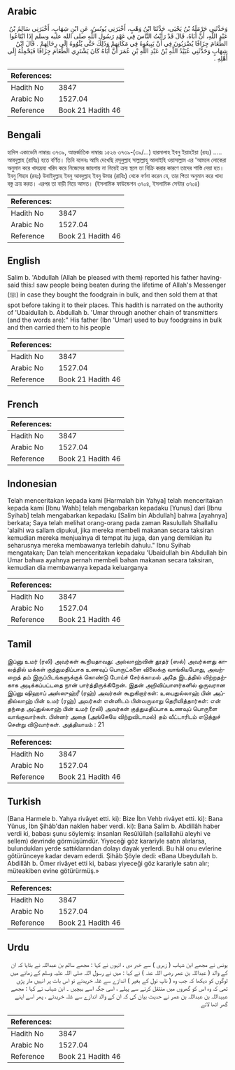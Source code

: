 ## Arabic


<div dir="rtl" lang="ar" style={{fontSize:'larger',backgroundColor:'#f8f9fa',padding:20}}>
وَحَدَّثَنِي حَرْمَلَةُ بْنُ يَحْيَى، حَدَّثَنَا ابْنُ وَهْبٍ، أَخْبَرَنِي يُونُسُ، عَنِ ابْنِ شِهَابٍ، أَخْبَرَنِي سَالِمُ بْنُ عَبْدِ اللَّهِ، أَنَّ أَبَاهُ، قَالَ قَدْ رَأَيْتُ النَّاسَ فِي عَهْدِ رَسُولِ اللَّهِ صلى الله عليه وسلم إِذَا ابْتَاعُوا الطَّعَامَ جِزَافًا يُضْرَبُونَ فِي أَنْ يَبِيعُوهُ فِي مَكَانِهِمْ وَذَلِكَ حَتَّى يُئْوُوهُ إِلَى رِحَالِهِمْ ‏.‏ قَالَ ابْنُ شِهَابٍ وَحَدَّثَنِي عُبَيْدُ اللَّهِ بْنُ عَبْدِ اللَّهِ بْنِ عُمَرَ أَنَّ أَبَاهُ كَانَ يَشْتَرِي الطَّعَامَ جِزَافًا فَيَحْمِلُهُ إِلَى أَهْلِهِ ‏.‏
</div>
<div style={{backgroundColor:'#f8f9fa',padding:20, marginBottom: 10}}><table> <thead> <tr> <th>References:</th> <th></th> </tr> </thead> <tbody><tr><td>Hadith No</td><td>3847</td></tr><tr><td>Arabic No</td><td>1527.04</td></tr><tr><td>Reference</td><td>Book 21 Hadith 46</td></tr></tbody></table></div>

## Bengali


<div dir="ltr" lang="bn" style={{fontSize:'larger',backgroundColor:'#f8f9fa',padding:20}}>
হাদিস একাডেমি নাম্বারঃ ৩৭৩৯, আন্তর্জাতিক নাম্বারঃ ১৫২৬ ৩৭৩৯-(৩৯/...) হারমালাহ ইবনু ইয়াহইয়া (রহঃ) ..... আবদুল্লাহ (রাযিঃ) হতে বর্ণিত। তিনি বলেনঃ আমি দেখেছি রসূলুল্লাহ সাল্লাল্লাহু আলাইহি ওয়াসাল্লাম এর 'আমলে লোকেরা অনুমান করে খাদ্যদ্রব্য খরিদ করে নিজেদের জায়গায় না নিয়েই ক্রয় স্থলে তা বিক্রি করার কারণে তাদের শাস্তি দেয়া হত। ইবনু শিহাব (রহঃ) উবাইদুল্লাহ ইবনু আবদুল্লাহ ইবনু উমার (রাযিঃ) থেকে বর্ণনা করেন যে, তার পিতা অনুমান করে খাদ্য বস্তু ক্রয় করত। এরপর তা বাড়ী নিয়ে আসত। (ইসলামিক ফাউন্ডেশন ৩৭০৪, ইসলামিক সেন্টার ৩৭০৪)
</div>
<div style={{backgroundColor:'#f8f9fa',padding:20, marginBottom: 10}}><table> <thead> <tr> <th>References:</th> <th></th> </tr> </thead> <tbody><tr><td>Hadith No</td><td>3847</td></tr><tr><td>Arabic No</td><td>1527.04</td></tr><tr><td>Reference</td><td>Book 21 Hadith 46</td></tr></tbody></table></div>

## English


<div dir="ltr" lang="en" style={{fontSize:'larger',backgroundColor:'#f8f9fa',padding:20}}>
Salim b. 'Abdullah (Allah be pleased with them) reported his father havingsaid this:I saw people being beaten during the lifetime of Allah's Messenger (ﷺ) in case they bought the foodgrain in bulk, and then sold them at that spot before taking it to their places. This hadith is narrated on the authority of 'Ubaidullah b. Abdullah b. 'Umar through another chain of transmitters (and the words are):" His father (Ibn 'Umar) used to buy foodgrains in bulk and then carried them to his people
</div>
<div style={{backgroundColor:'#f8f9fa',padding:20, marginBottom: 10}}><table> <thead> <tr> <th>References:</th> <th></th> </tr> </thead> <tbody><tr><td>Hadith No</td><td>3847</td></tr><tr><td>Arabic No</td><td>1527.04</td></tr><tr><td>Reference</td><td>Book 21 Hadith 46</td></tr></tbody></table></div>

## French


<div dir="ltr" lang="fr" style={{fontSize:'larger',backgroundColor:'#f8f9fa',padding:20}}>

</div>
<div style={{backgroundColor:'#f8f9fa',padding:20, marginBottom: 10}}><table> <thead> <tr> <th>References:</th> <th></th> </tr> </thead> <tbody><tr><td>Hadith No</td><td>3847</td></tr><tr><td>Arabic No</td><td>1527.04</td></tr><tr><td>Reference</td><td>Book 21 Hadith 46</td></tr></tbody></table></div>

## Indonesian


<div dir="ltr" lang="id" style={{fontSize:'larger',backgroundColor:'#f8f9fa',padding:20}}>
Telah menceritakan kepada kami [Harmalah bin Yahya] telah menceritakan kepada kami [Ibnu Wahb] telah mengabarkan kepadaku [Yunus] dari [Ibnu Syihab] telah mengabarkan kepadaku [Salim bin Abdullah] bahwa [ayahnya] berkata; Saya telah melihat orang-orang pada zaman Rasulullah Shallallu 'alaihi wa sallam dipukul, jika mereka membeli makanan secara taksiran kemudian mereka menjualnya di tempat itu juga, dan yang demikian itu seharusnya mereka membawanya terlebih dahulu." Ibnu Syihab mengatakan; Dan telah menceritakan kepadaku 'Ubaidullah bin Abdullah bin Umar bahwa ayahnya pernah membeli bahan makanan secara taksiran, kemudian dia membawanya kepada keluarganya
</div>
<div style={{backgroundColor:'#f8f9fa',padding:20, marginBottom: 10}}><table> <thead> <tr> <th>References:</th> <th></th> </tr> </thead> <tbody><tr><td>Hadith No</td><td>3847</td></tr><tr><td>Arabic No</td><td>1527.04</td></tr><tr><td>Reference</td><td>Book 21 Hadith 46</td></tr></tbody></table></div>

## Tamil


<div dir="ltr" lang="ta" style={{fontSize:'larger',backgroundColor:'#f8f9fa',padding:20}}>
இப்னு உமர் (ரலி) அவர்கள் கூறியதாவது: அல்லாஹ்வின் தூதர் (ஸல்) அவர்களது காலத்தில் மக்கள் குத்துமதிப்பாக உணவுப் பொருட்களை விலைக்கு வாங்கியபோது, அவற்றைத் தம் இருப்பிடங்களுக்குக் கொண்டு போய்ச் சேர்க்காமல் அதே இடத்தில் விற்றதற்காக அடிக்கப்பட்டதை நான் பார்த்திருக்கிறேன். இதன் அறிவிப்பாளர்களில் ஒருவரான இப்னு ஷிஹாப் அஸ்ஸுஹ்ரீ (ரஹ்) அவர்கள் கூறுகிறார்கள்: உபைதுல்லாஹ் பின் அப்தில்லாஹ் பின் உமர் (ரஹ்) அவர்கள் என்னிடம் பின்வருமாறு தெரிவித்தார்கள்: என் தந்தை அப்துல்லாஹ் பின் உமர் (ரலி) அவர்கள் குத்துமதிப்பாக உணவுப் பொருளை வாங்குவார்கள். பின்னர் அதை (அங்கேயே விற்றுவிடாமல்) தம் வீட்டாரிடம் எடுத்துச் சென்று விடுவார்கள். அத்தியாயம் : 21
</div>
<div style={{backgroundColor:'#f8f9fa',padding:20, marginBottom: 10}}><table> <thead> <tr> <th>References:</th> <th></th> </tr> </thead> <tbody><tr><td>Hadith No</td><td>3847</td></tr><tr><td>Arabic No</td><td>1527.04</td></tr><tr><td>Reference</td><td>Book 21 Hadith 46</td></tr></tbody></table></div>

## Turkish


<div dir="ltr" lang="tr" style={{fontSize:'larger',backgroundColor:'#f8f9fa',padding:20}}>
(Bana Harmele b. Yahya rivâyet etti. ki): Bize İbn Vehb rivâyet etti. ki): Bana Yûnus, İbn Şihâb'dan naklen haber verdi. ki): Bana Salim b. Abdillâh haber verdi ki, babası şunu söylemiş: insanları Resûlüllah (sallallahü aleyhi ve sellem) devrinde görmüşümdür. Yiyeceği göz karariyle satın alırlarsa, bulundukları yerde sattıklarından dolayı dayak yerlerdi. Bu hâl onu evlerine götürünceye kadar devam ederdi. Şihâb Şöyle dedi: «Bana Ubeydullah b. Abdillâh b. Ömer rivâyet etti ki, babası yiyeceği göz karariyle satın alır; müteakiben evine götürürmüş.»
</div>
<div style={{backgroundColor:'#f8f9fa',padding:20, marginBottom: 10}}><table> <thead> <tr> <th>References:</th> <th></th> </tr> </thead> <tbody><tr><td>Hadith No</td><td>3847</td></tr><tr><td>Arabic No</td><td>1527.04</td></tr><tr><td>Reference</td><td>Book 21 Hadith 46</td></tr></tbody></table></div>

## Urdu


<div dir="rtl" lang="ur" style={{fontSize:'larger',backgroundColor:'#f8f9fa',padding:20}}>
یونس نے مجھے ابن شہاب ( زہری ) سے خبر دی ، انہوں نے کہا : مجھے سالم بن عبداللہ نے بتایا کہ ان کے والد ( عبداللہ بن عمر رضی اللہ عنہ ) نے کہا : میں نے رسول اللہ صلی اللہ علیہ وسلم کے زمانے میں لوگوں کو دیکھا کہ جب وہ ( ناپ تول کے بغیر ) اندازے سے غلہ خریدتے تو اس بات پر انہیں مار پڑی تھی کہ وہ اس کو گھروں میں منتقل کرنے سے پہلے ، اسی جگہ اسے بیچیں ۔ ابن شہاب نے کہا : مجھے عبیداللہ بن عبداللہ بن عمر نے حدیث بیان کی کہ ان کے والد اندازے سے غلہ خریدتے ، پھر اسے اپنے گھر اٹھا لاتے
</div>
<div style={{backgroundColor:'#f8f9fa',padding:20, marginBottom: 10}}><table> <thead> <tr> <th>References:</th> <th></th> </tr> </thead> <tbody><tr><td>Hadith No</td><td>3847</td></tr><tr><td>Arabic No</td><td>1527.04</td></tr><tr><td>Reference</td><td>Book 21 Hadith 46</td></tr></tbody></table></div>